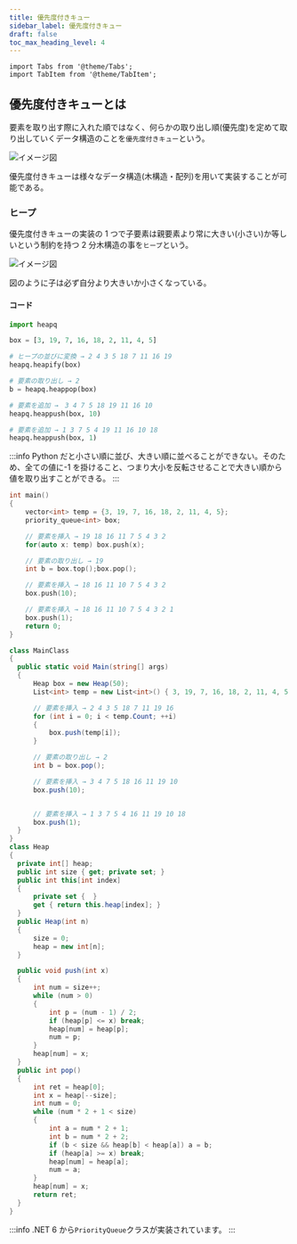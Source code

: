 ```yaml
---
title: 優先度付きキュー
sidebar_label: 優先度付きキュー
draft: false
toc_max_heading_level: 4
---
```


```mdx-code-block
import Tabs from '@theme/Tabs';
import TabItem from '@theme/TabItem';
```

## 優先度付きキューとは

要素を取り出す際に入れた順ではなく、何らかの取り出し順(優先度)を定めて取り出していくデータ構造のことを`優先度付きキュー`という。

![イメージ図](/img/svg/Data-structure/priority-queue/priority-queue-1.drawio.svg "優先度付きキュー")

優先度付きキューは様々なデータ構造(木構造・配列)を用いて実装することが可能である。

### ヒープ

優先度付きキューの実装の 1 つで子要素は親要素より常に大きい(小さい)か等しいという制約を持つ 2 分木構造の事を`ヒープ`という。

![イメージ図](/img/svg/Data-structure/priority-queue/priority-queue-2.drawio.svg "ヒープ")

図のように子は必ず自分より大きいか小さくなっている。

#### コード

<Tabs groupId="code">
  <TabItem value="python" label="Python" default>

```python title="heap.py"
import heapq

box = [3, 19, 7, 16, 18, 2, 11, 4, 5]

# ヒープの並びに変換 → 2 4 3 5 18 7 11 16 19
heapq.heapify(box)

# 要素の取り出し → 2
b = heapq.heappop(box)

# 要素を追加 →　3 4 7 5 18 19 11 16 10
heapq.heappush(box, 10)

# 要素を追加 → 1 3 7 5 4 19 11 16 10 18
heapq.heappush(box, 1)
```

:::info
Python だと小さい順に並び、大きい順に並べることができない。そのため、全ての値に-1 を掛けること、つまり大小を反転させることで大きい順から値を取り出すことができる。
:::

  </TabItem>
  <TabItem value="C++" label="C++">

```cpp title="heap.cpp"
int main()
{
    vector<int> temp = {3, 19, 7, 16, 18, 2, 11, 4, 5};
    priority_queue<int> box;

    // 要素を挿入 → 19 18 16 11 7 5 4 3 2
    for(auto x: temp) box.push(x);

    // 要素の取り出し → 19
    int b = box.top();box.pop();

    // 要素を挿入 → 18 16 11 10 7 5 4 3 2
    box.push(10);

    // 要素を挿入 → 18 16 11 10 7 5 4 3 2 1
    box.push(1);
    return 0;
}

```

  </TabItem>
  <TabItem value="C#" label="C#">

```csharp title="heap.cs"
class MainClass
{
  public static void Main(string[] args)
  {
      Heap box = new Heap(50);
      List<int> temp = new List<int>() { 3, 19, 7, 16, 18, 2, 11, 4, 5 };

      // 要素を挿入 → 2 4 3 5 18 7 11 19 16
      for (int i = 0; i < temp.Count; ++i)
      {
          box.push(temp[i]);
      }

      // 要素の取り出し → 2
      int b = box.pop();

      // 要素を挿入 → 3 4 7 5 18 16 11 19 10
      box.push(10);


      // 要素を挿入 → 1 3 7 5 4 16 11 19 10 18
      box.push(1);
  }
}
class Heap
{
  private int[] heap;
  public int size { get; private set; }
  public int this[int index]
  {
      private set {  }
      get { return this.heap[index]; }
  }
  public Heap(int n)
  {
      size = 0;
      heap = new int[n];
  }

  public void push(int x)
  {
      int num = size++;
      while (num > 0)
      {
          int p = (num - 1) / 2;
          if (heap[p] <= x) break;
          heap[num] = heap[p];
          num = p;
      }
      heap[num] = x;
  }
  public int pop()
  {
      int ret = heap[0];
      int x = heap[--size];
      int num = 0;
      while (num * 2 + 1 < size)
      {
          int a = num * 2 + 1;
          int b = num * 2 + 2;
          if (b < size && heap[b] < heap[a]) a = b;
          if (heap[a] >= x) break;
          heap[num] = heap[a];
          num = a;
      }
      heap[num] = x;
      return ret;
  }
}
```

:::info
.NET 6 から`PriorityQueue`クラスが実装されています。
:::

  </TabItem>
</Tabs>
